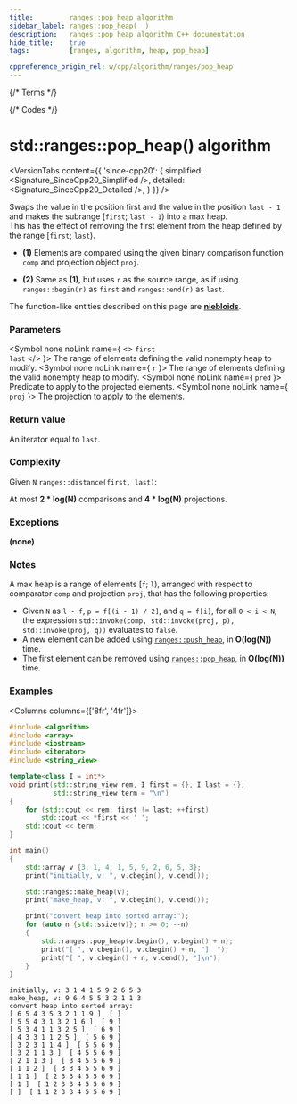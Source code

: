 ```yaml
---
title:         ranges::pop_heap algorithm
sidebar_label: ranges::pop_heap(  )
description:   ranges::pop_heap algorithm C++ documentation
hide_title:    true
tags:          [ranges, algorithm, heap, pop_heap]

cppreference_origin_rel: w/cpp/algorithm/ranges/pop_heap
---
```




{/* Terms */}

{/* Codes */}


# std::ranges::pop_heap() algorithm

<VersionTabs content={{
	'since-cpp20': {
		simplified:	<Signature_SinceCpp20_Simplified />,
		detailed:	<Signature_SinceCpp20_Detailed />,
	}
}} />

Swaps the value in the position first and the value in the position `last - 1` and makes the subrange [`first`; `last - 1`) into a max heap.  
This has the effect of removing the first element from the heap defined by the range [`first`; `last`).

- **(1)** Elements are compared using the given binary comparison function `comp` and projection object `proj`.

- **(2)** Same as **(1)**, but uses `r` as the source range, as if using `ranges::begin(r)` as `first` and `ranges::end(r)` as `last`.

The function-like entities described on this page are [**niebloids**](/docs/std/algo/niebloids).

### Parameters

<SymbolTable>

  <Symbol none noLink name={ <> <code>first</code> <br/> <code>last</code> </> }>
    The range of elements defining the valid nonempty heap to modify.
  </Symbol>
  <Symbol none noLink name={ <code>r</code> }>
    The range of elements defining the valid nonempty heap to modify.
  </Symbol>
  <Symbol none noLink name={ <code>pred</code> }>
    Predicate to apply to the projected elements.
  </Symbol>
  <Symbol none noLink name={ <code>proj</code> }>
    The projection to apply to the elements.
  </Symbol>

</SymbolTable>

### Return value

An iterator equal to `last`.

### Complexity

Given `N` `ranges::distance(first, last)`:

At most **2  \* log(N)** comparisons and **4 \* log(N)** projections.

### Exceptions

**(none)**

### Notes

A max heap is a range of elements [`f`; `l`), arranged with respect to comparator `comp` and projection `proj`, that has the following properties:
 - Given `N` as `l - f`, `p = f[(i - 1) / 2]`, and `q = f[i]`, for all `0 < i < N`, the expression `std::invoke(comp, std::invoke(proj, p), std::invoke(proj, q))` evaluates to `false`.
 - A new element can be added using [`ranges::push_heap`](#), in **O(log(N))** time.
 - The first element can be removed using [`ranges::pop_heap`](#), in **O(log(N))** time.

### Examples

<Columns columns={['8fr', '4fr']}>
<div>

```cpp title='Main.cpp' showLineNumbers
#include <algorithm>
#include <array>
#include <iostream>
#include <iterator>
#include <string_view>

template<class I = int*>
void print(std::string_view rem, I first = {}, I last = {},
           std::string_view term = "\n")
{
    for (std::cout << rem; first != last; ++first)
        std::cout << *first << ' ';
    std::cout << term;
}

int main()
{
    std::array v {3, 1, 4, 1, 5, 9, 2, 6, 5, 3};
    print("initially, v: ", v.cbegin(), v.cend());

    std::ranges::make_heap(v);
    print("make_heap, v: ", v.cbegin(), v.cend());

    print("convert heap into sorted array:");
    for (auto n {std::ssize(v)}; n >= 0; --n)
    {
        std::ranges::pop_heap(v.begin(), v.begin() + n);
        print("[ ", v.cbegin(), v.cbegin() + n, "]  ");
        print("[ ", v.cbegin() + n, v.cend(), "]\n");
    }
}
```

</div>
<div>

```plaintext title="Possible Output"
initially, v: 3 1 4 1 5 9 2 6 5 3
make_heap, v: 9 6 4 5 5 3 2 1 1 3
convert heap into sorted array:
[ 6 5 4 3 5 3 2 1 1 9 ]  [ ]
[ 5 5 4 3 1 3 2 1 6 ]  [ 9 ]
[ 5 3 4 1 1 3 2 5 ]  [ 6 9 ]
[ 4 3 3 1 1 2 5 ]  [ 5 6 9 ]
[ 3 2 3 1 1 4 ]  [ 5 5 6 9 ]
[ 3 2 1 1 3 ]  [ 4 5 5 6 9 ]
[ 2 1 1 3 ]  [ 3 4 5 5 6 9 ]
[ 1 1 2 ]  [ 3 3 4 5 5 6 9 ]
[ 1 1 ]  [ 2 3 3 4 5 5 6 9 ]
[ 1 ]  [ 1 2 3 3 4 5 5 6 9 ]
[ ]  [ 1 1 2 3 3 4 5 5 6 9 ]
```

</div>
</Columns>
